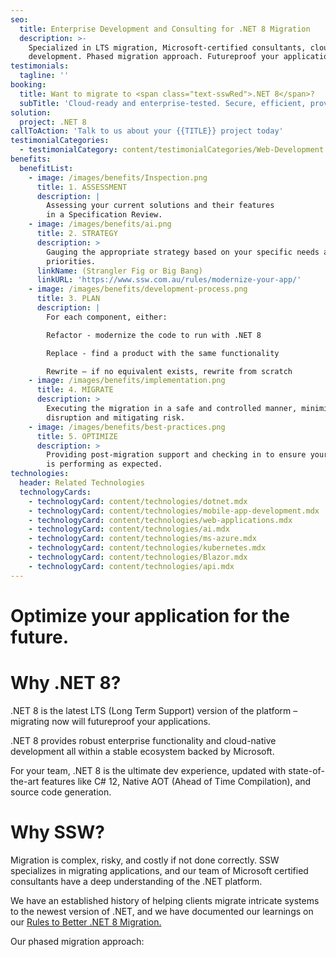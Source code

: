 ```yaml
---
seo:
  title: Enterprise Development and Consulting for .NET 8 Migration
  description: >-
    Specialized in LTS migration, Microsoft-certified consultants, cloud-native
    development. Phased migration approach. Futureproof your applications.
testimonials:
  tagline: ''
booking:
  title: Want to migrate to <span class="text-sswRed">.NET 8</span>?
  subTitle: 'Cloud-ready and enterprise-tested. Secure, efficient, proven.'
solution:
  project: .NET 8
callToAction: 'Talk to us about your {{TITLE}} project today'
testimonialCategories:
  - testimonialCategory: content/testimonialCategories/Web-Development.mdx
benefits:
  benefitList:
    - image: /images/benefits/Inspection.png
      title: 1. ASSESSMENT
      description: |
        Assessing your current solutions and their features
        in a Specification Review.
    - image: /images/benefits/ai.png
      title: 2. STRATEGY
      description: >
        Gauging the appropriate strategy based on your specific needs and
        priorities.
      linkName: (Strangler Fig or Big Bang)
      linkURL: 'https://www.ssw.com.au/rules/modernize-your-app/'
    - image: /images/benefits/development-process.png
      title: 3. PLAN
      description: |
        For each component, either:

        Refactor - modernize the code to run with .NET 8

        Replace - find a product with the same functionality

        Rewrite – if no equivalent exists, rewrite from scratch
    - image: /images/benefits/implementation.png
      title: 4. MIGRATE
      description: >
        Executing the migration in a safe and controlled manner, minimizing
        disruption and mitigating risk.
    - image: /images/benefits/best-practices.png
      title: 5. OPTIMIZE
      description: >
        Providing post-migration support and checking in to ensure your software
        is performing as expected.
technologies:
  header: Related Technologies
  technologyCards:
    - technologyCard: content/technologies/dotnet.mdx
    - technologyCard: content/technologies/mobile-app-development.mdx
    - technologyCard: content/technologies/web-applications.mdx
    - technologyCard: content/technologies/ai.mdx
    - technologyCard: content/technologies/ms-azure.mdx
    - technologyCard: content/technologies/kubernetes.mdx
    - technologyCard: content/technologies/Blazor.mdx
    - technologyCard: content/technologies/api.mdx
---
```


# Optimize your application for the future.

<VideoEmbed url="https://www.youtube.com/watch?v=zorbI0iDFQk&t=2s" />

# Why .NET 8?

.NET 8 is the latest LTS (Long Term Support) version of the platform – migrating now will futureproof your applications.

.NET 8 provides robust enterprise functionality and cloud-native development all within a stable ecosystem backed by Microsoft.

For your team, .NET 8 is the ultimate dev experience, updated with state-of-the-art features like C# 12, Native AOT (Ahead of Time Compilation), and source code generation.

# Why SSW?

Migration is complex, risky, and costly if not done correctly. SSW specializes in migrating applications, and our team of Microsoft certified consultants have a deep understanding of the .NET platform.

We have an established history of helping clients migrate intricate systems to the newest version of .NET, and we have documented our learnings on our [Rules to Better .NET 8 Migration.](https://www.ssw.com.au/rules/rules-to-better-net8-migrations/)

Our phased migration approach:
